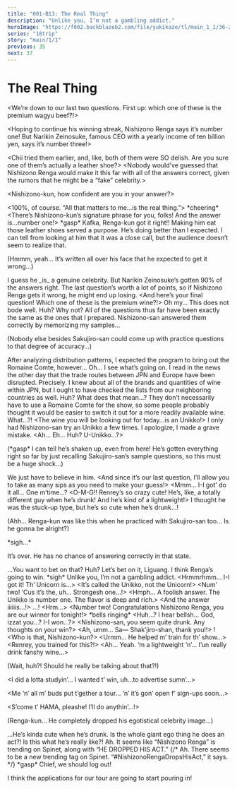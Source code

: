 ```yaml
---
title: "001-B13: The Real Thing"
description: "Unlike you, I’m not a gambling addict."
heroImage: "https://f002.backblazeb2.com/file/yukikaze/tl/main_1_1/36-2.jpg"
series: "18trip"
story: "main/1/1"
previous: 35
next: 37
---
```



# The Real Thing

<Divider loc="mahorova - Central Area Large Screen" />

<Bubble character="Recently Popular Emcee">
&lt;&NoBreak;We’re down to our last two questions. First up: which one of these is the premium wagyu beef?!&NoBreak;&gt;

&lt;&NoBreak;Hoping to continue his winning streak, Nishizono Renga says it’s number one! But Narikin Zeinosuke, famous CEO with a yearly income of ten billion yen, says it’s number three!&NoBreak;&gt;
</Bubble>

<StoryImg src="https://f002.backblazeb2.com/file/yukikaze/tl/main_1_1/36-1.jpg" alt="1" />

<Bubble character="Chihiro">
&lt;&NoBreak;Chii tried them earlier, and, like, both of them were SO delish. Are you sure one of them’s actually a leather shoe?&NoBreak;&gt;
</Bubble>

<Bubble character="Recently Popular Emcee">
&lt;&NoBreak;Nobody would’ve guessed that Nishizono Renga would make it this far with all of the answers correct, given the rumors that he might be a “fake” celebrity.&NoBreak;&gt;

&lt;&NoBreak;Nishizono-kun, how confident are you in your answer?&NoBreak;&gt;
</Bubble>

<Bubble character="Renga">
&lt;&NoBreak;100%, of course. “All that matters to me…is the real thing.”&NoBreak;&gt;
</Bubble>

<Narration>
&ast;cheering&ast;
</Narration>

<Bubble character="Recently Popular Emcee">
&lt;&NoBreak;There’s Nishizono-kun’s signature phrase for you, folks! And the answer is…number one!&NoBreak;&gt;
</Bubble>

<Bubble mc avatar>
&ast;gasp&ast; Kafka, Renga-kun got it right!!
</Bubble>

<Bubble character="Sakujiro" avatar>
Making him eat those leather shoes served a purpose.
</Bubble>

<Bubble character="Kafka" avatar>
He’s doing better than I expected. I can tell from looking at him that it was a close call, but the audience doesn’t seem to realize that.
</Bubble>

<Bubble mc avatar>
<p class="t">(Hmmm, yeah… It’s written all over his face that he expected to get it wrong…)</p>
</Bubble>

<Bubble character="Pink Mackerel Avatar">
I guess he _is_ a genuine celebrity.
</Bubble>

<Bubble character="Spotted Garden Eel Avatar">
But Narikin Zeinosuke’s gotten 90% of the answers right. The last question’s worth a lot of points, so if Nishizono Renga gets it wrong, he might end up losing.
</Bubble>

<Bubble character="Recently Popular Emcee">
&lt;&NoBreak;And here’s your final question! Which one of these is the premium wine?!&NoBreak;&gt;
</Bubble>

<Bubble character="Sakujiro" avatar>
Oh my… This does not bode well.
</Bubble>

<Bubble mc avatar>
Huh? Why not?
</Bubble>

<Bubble character="Sakujiro" avatar>
All of the questions thus far have been exactly the same as the ones that I prepared. Nishizono-san answered them correctly by memorizing my samples…
</Bubble>

<Bubble mc avatar>
<p class="t">(Nobody else besides Sakujiro-san could come up with practice questions to that degree of accuracy…)</p>
</Bubble>

<Bubble character="Sakujiro" avatar>
After analyzing distribution patterns, I expected the program to bring out the Romaine Comte, however…
</Bubble>

<Bubble character="Kafka" avatar>
Oh… I see what’s going on. I read in the news the other day that the trade routes between JPN and Europe have been disrupted.
</Bubble>

<Bubble character="Sakujiro" avatar>
Precisely. I knew about all of the brands and quantities of wine within JPN, but I ought to have checked the lists from our neighboring countries as well.
</Bubble>

<Bubble mc avatar>
Huh? What does that mean…?
</Bubble>

<Bubble character="Kafka" avatar>
They don’t necessarily have to use a Romaine Comte for the show, so some people probably thought it would be easier to switch it out for a more readily available wine.
</Bubble>

<Bubble mc avatar>
What…?!
</Bubble>

<Bubble character="Recently Popular Emcee">
&lt;&NoBreak;The wine you will be looking out for today…is an Unikko!&NoBreak;&gt;
</Bubble>

<Bubble character="Sakujiro" avatar>
I only had Nishizono-san try an Unikko a few times. I apologize, I made a grave mistake.
</Bubble>

<Bubble character="Renga">
&lt;&NoBreak;Ah… Eh… Huh? U-Unikko…?&NoBreak;&gt;
</Bubble>

<Bubble mc>
<p class="t">(&ast;gasp&ast; I can tell he’s shaken up, even from here! He’s gotten everything right so far by just recalling Sakujiro-san’s sample questions, so this must be a huge shock…)</p>
</Bubble>

<Bubble character="Kafka" avatar>
We just have to believe in him.
</Bubble>

<Bubble character="Recently Popular Emcee">
&lt;&NoBreak;And since it’s our last question, I’ll allow you to take as many sips as you need to make your guess!&NoBreak;&gt;
</Bubble>

<Divider timeskip />

<StoryImg src="https://f002.backblazeb2.com/file/yukikaze/tl/main_1_1/36-2.jpg" alt="2" />

<Bubble character="Renga">
&lt;&NoBreak;Mmm… I-I got’ do it all… One m’time…?
</Bubble>

<Bubble character="Chihiro">
&lt;&NoBreak;O-M-G!! Renrey’s so crazy cute! He’s, like, a totally different guy when he’s drunk! And he’s kind of a lightweight!&NoBreak;&gt;
</Bubble>

<Bubble character="Spotted Garden Eel Avatar">
I thought he was the stuck-up type, but he’s so cute when he’s drunk…!
</Bubble>

<Bubble mc avatar>
<p class="t">(Ahh… Renga-kun was like this when he practiced with Sakujiro-san too… Is he gonna be alright?)</p>
</Bubble>

<Bubble character="Liguang" avatar>
&ast;sigh…&ast;

It’s over. He has no chance of answering correctly in that state.
</Bubble>

<Bubble character="Kafka" avatar>
…You want to bet on that?
</Bubble>

<Bubble character="Liguang" avatar>
Huh?
</Bubble>

<Bubble character="Kafka" avatar>
Let’s bet on it, Liguang. I think Renga’s going to win.
</Bubble>

<Bubble character="Liguang" avatar>
&ast;sigh&ast; Unlike you, I’m not a gambling addict.
</Bubble>

<Bubble character="Renga">
&lt;&NoBreak;Hrmmrhmm… I-I got it! Th’ Unicorn is…&NoBreak;&gt;
</Bubble>

<Bubble character="Recently Popular Emcee">
&lt;&NoBreak;It’s called the Unikko, not the Unicorn!&NoBreak;&gt;
</Bubble>

<Bubble character="Renga">
&lt;&NoBreak;Num’ two! ‘Cus it’s the, uh… Strongesh one…!&NoBreak;&gt;
</Bubble>

<Bubble character="Zeinosuke">
&lt;&NoBreak;Hmph… A foolish answer. The Unikko is number one. The flavor is deep and rich.&NoBreak;&gt;
</Bubble>

<Bubble character="Recently Popular Emcee">
&lt;&NoBreak;And the answer iiiiiis…!&NoBreak;&gt;
</Bubble>

<Bubble mc>
…!
</Bubble>

<Bubble character="Renga">
&lt;&NoBreak;Hrm…&NoBreak;&gt;
</Bubble>

<Bubble character="Recently Popular Emcee">
&lt;&NoBreak;Number two! Congratulations Nishizono Renga, you are our winner for tonight!&NoBreak;&gt;
</Bubble>

<Narration>
&ast;bells ringing&ast;
</Narration>

<Bubble character="Renga">
&lt;&NoBreak;Huh…? I hear bellsh… God, izzat you…? I-I won…?&NoBreak;&gt;
</Bubble>

<Bubble character="Assistant with Good Track Record">
&lt;&NoBreak;Nishizono-san, you seem quite drunk. Any thoughts on your win?&NoBreak;&gt;
</Bubble>

<Bubble character="Renga">
&lt;&NoBreak;Ah, umm… Sa&NoBreak;— Shak’jiro-shan, thank you!!&NoBreak;&gt;
</Bubble>

<Bubble character="Sakujiro" avatar>
!
</Bubble>

<Bubble character="Recently Popular Emcee">
&lt;&NoBreak;Who is that, Nishizono-kun?&NoBreak;&gt;
</Bubble>

<Bubble character="Renga">
&lt;&NoBreak;Urmm… He helped m’ train for th’ show…&NoBreak;&gt;
</Bubble>

<Bubble character="Chihiro">
&lt;&NoBreak;Renrey, you trained for this?!&NoBreak;&gt;
</Bubble>

<Bubble character="Renga">
&lt;&NoBreak;Ah… Yeah. ‘m a lightweight ‘n’... I’un really drink fanshy wine…&NoBreak;&gt;
</Bubble>

<Bubble mc avatar>
<p class="t">(Wait, huh?! Should he really be talking about that?!)</p>
</Bubble>

<Bubble character="Renga">
&lt;&NoBreak;I did a lotta studyin’… I wanted t’ win, uh…to advertise sumn’…&NoBreak;&gt;

&lt;&NoBreak;Me ‘n’ all m’ buds put t’gether a tour… ‘n’ it’s gon’ open f’ sign-ups soon…&NoBreak;&gt;
</Bubble>

<StoryImg src="https://f002.backblazeb2.com/file/yukikaze/tl/main_1_1/36-3.jpg" alt="3" />

<Bubble character="Renga">
&lt;&NoBreak;S’come t’ HAMA, pleashe! I’ll do anythin’…!&NoBreak;&gt;
</Bubble>

<Bubble mc avatar>
<p class="t">(Renga-kun… He completely dropped his egotistical celebrity image…)</p>
</Bubble>

<Bubble character="Pink Mackerel Avatar">
…He’s kinda cute when he’s drunk.
</Bubble>

<Bubble character="Spotted Garden Eel Avatar">
Is the whole giant ego thing he does an act?! Is this what he’s really like?!
</Bubble>

<Bubble character="Sakujiro" avatar>
Ah. It seems like “Nishizono Renga” is trending on Spinet, along with “HE DROPPED HIS ACT.”
{/* Ah. There seems to be a new trending tag on Spinet. “#NishizonoRengaDropsHisAct,” it says. */}
</Bubble>

<Bubble character="Kafka" avatar>
&ast;gasp&ast; Chief, we should log out!

I think the applications for our tour are going to start pouring in!
</Bubble>
